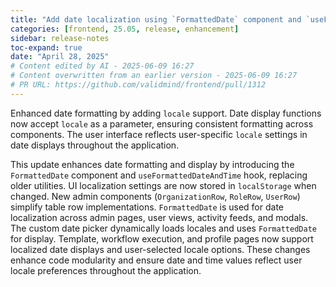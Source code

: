 ```yaml
---
title: "Add date localization using `FormattedDate` component and `useFormattedDateAndTime` hook (#1312)"
categories: [frontend, 25.05, release, enhancement]
sidebar: release-notes
toc-expand: true
date: "April 28, 2025"
# Content edited by AI - 2025-06-09 16:27
# Content overwritten from an earlier version - 2025-06-09 16:27
# PR URL: https://github.com/validmind/frontend/pull/1312
---
```


Enhanced date formatting by adding `locale` support. Date display functions now accept `locale` as a parameter, ensuring consistent formatting across components. The user interface reflects user-specific `locale` settings in date displays throughout the application.

This update enhances date formatting and display by introducing the `FormattedDate` component and `useFormattedDateAndTime` hook, replacing older utilities. UI localization settings are now stored in `localStorage` when changed. New admin components (`OrganizationRow`, `RoleRow`, `UserRow`) simplify table row implementations. `FormattedDate` is used for date localization across admin pages, user views, activity feeds, and modals. The custom date picker dynamically loads locales and uses `FormattedDate` for display. Template, workflow execution, and profile pages now support localized date displays and user-selected locale options. These changes enhance code modularity and ensure date and time values reflect user locale preferences throughout the application.

<!--- VALIDATION SUMMARY
Content Type: title
Validation Status: CHECK
Attempts: 7
Last Validation: 2025-06-09 16:22:25
Result: The edited content provides a more specific and actionable description of the task by mentioning the use of the `FormattedDate` component and the `useFormattedDateAndTime` hook. This makes it clear what tools or methods should be used to achieve date localization, which can be helpful for developers...
Reedit Available: Yes
Reedit Message: The edited content provides a more specific and actionable description of the task by mentioning the use of the `FormattedDate` component and the `useFormattedDateAndTime` hook. This makes it clear wh...
--->
